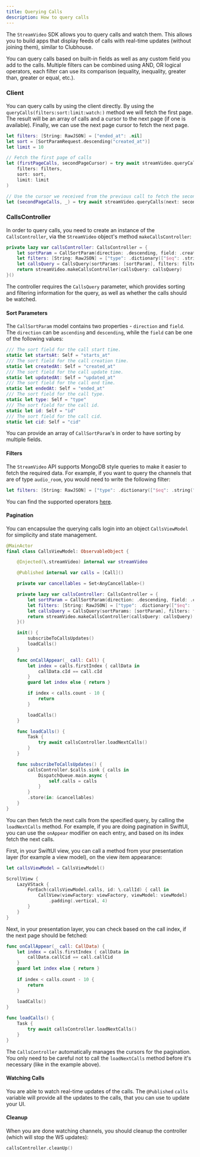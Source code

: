 ```yaml
---
title: Querying Calls
description: How to query calls
---
```


The `StreamVideo` SDK allows you to query calls and watch them. This allows you to build apps that display feeds of calls with real-time updates (without joining them), similar to Clubhouse.

You can query calls based on built-in fields as well as any custom field you add to the calls. Multiple filters can be combined using AND, OR logical operators, each filter can use its comparison (equality, inequality, greater than, greater or equal, etc.). 

### Client

You can query calls by using the client directly. By using the `queryCalls(filters:sort:limit:watch:)` method we will fetch the first page. The result will be an array of calls and a cursor to the next page (if one is available). Finally, we can use the next page cursor to fetch the next page.

```swift
let filters: [String: RawJSON] = ["ended_at": .nil]
let sort = [SortParamRequest.descending("created_at")]
let limit = 10

// Fetch the first page of calls 
let (firstPageCalls, secondPageCursor) = try await streamVideo.queryCalls(
    filters: filters, 
    sort: sort, 
    limit: limit
)

// Use the cursor we received from the previous call to fetch the second page
let (secondPageCalls, _) = try await streamVideo.queryCalls(next: secondPageCursor)
```

### CallsController

In order to query calls, you need to create an instance of the `CallsController`, via the `StreamVideo` object's method `makeCallsController`:

```swift
private lazy var callsController: CallsController = {
    let sortParam = CallSortParam(direction: .descending, field: .createdAt)
    let filters: [String: RawJSON] = ["type": .dictionary(["$eq": .string("audio_room")])]
    let callsQuery = CallsQuery(sortParams: [sortParam], filters: filters, watch: true)
    return streamVideo.makeCallsController(callsQuery: callsQuery)
}()
```

The controller requires the `CallsQuery` parameter, which provides sorting and filtering information for the query, as well as whether the calls should be watched.

#### Sort Parameters

The `CallSortParam` model contains two properties - `direction` and `field`. The `direction` can be `ascending` and `descending`, while the `field` can be one of the following values:

```swift
/// The sort field for the call start time.
static let startsAt: Self = "starts_at"
/// The sort field for the call creation time.
static let createdAt: Self = "created_at"
/// The sort field for the call update time.
static let updatedAt: Self = "updated_at"
/// The sort field for the call end time.
static let endedAt: Self = "ended_at"
/// The sort field for the call type.
static let type: Self = "type"
/// The sort field for the call id.
static let id: Self = "id"
/// The sort field for the call cid.
static let cid: Self = "cid"
```

You can provide an array of `CallSortParam`'s in order to have sorting by multiple fields.

#### Filters

The `StreamVideo` API supports MongoDB style queries to make it easier to fetch the required data. For example, if you want to query the channels that are of type `audio_room`, you would need to write the following filter:

```swift
let filters: [String: RawJSON] = ["type": .dictionary(["$eq": .string("audio_room")])]
```

You can find the supported operators [here](https://getstream.io/chat/docs/ios-swift/query_syntax_operators/?language=swift&q=filter).

#### Pagination

You can encapsulae the querying calls login into an object `CallsViewModel` for simplicity and state management.
```swift
@MainActor
final class CallsViewModel: ObservableObject {

    @Injected(\.streamVideo) internal var streamVideo

    @Published internal var calls = [Call]()

    private var cancellables = Set<AnyCancellable>()

    private lazy var callsController: CallsController = {
        let sortParam = CallSortParam(direction: .descending, field: .createdAt)
        let filters: [String: RawJSON] = ["type": .dictionary(["$eq": .string("audio_room")])]
        let callsQuery = CallsQuery(sortParams: [sortParam], filters: filters, watch: true)
        return streamVideo.makeCallsController(callsQuery: callsQuery)
    }()

    init() {
        subscribeToCallsUpdates()
        loadCalls()
    }

    func onCallAppear(_ call: Call) {
        let index = calls.firstIndex { callData in
            callData.cId == call.cId
        }
        guard let index else { return }

        if index < calls.count - 10 {
            return
        }

        loadCalls()
    }

    func loadCalls() {
        Task {
            try await callsController.loadNextCalls()
        }
    }

    func subscribeToCallsUpdates() {
        callsController.$calls.sink { calls in
            DispatchQueue.main.async {
                self.calls = calls
            }
        }
        .store(in: &cancellables)
    }
}
```

You can then fetch the next calls from the specified query, by calling the `loadNextCalls` method. For example, if you are doing pagination in SwiftUI, you can use the `onAppear` modifier on each entry, and based on its index fetch the next calls.

First, in your SwiftUI view, you can call a method from your presentation layer (for example a view model), on the view item appearance:

```swift
let callsViewModel = CallsViewModel()

ScrollView {
    LazyVStack {
        ForEach(callsViewModel.calls, id: \.callId) { call in
            CallView(viewFactory: viewFactory, viewModel: viewModel)
                .padding(.vertical, 4)
        }
    }
}
```

Next, in your presentation layer, you can check based on the call index, if the next page should be fetched:

```swift
func onCallAppear(_ call: CallData) {
    let index = calls.firstIndex { callData in
        callData.callCid == call.callCid
    }
    guard let index else { return }
    
    if index < calls.count - 10 {
        return
    }
    
    loadCalls()
}

func loadCalls() {
    Task {
        try await callsController.loadNextCalls()
    }
}
```

The `CallsController` automatically manages the cursors for the pagination. You only need to be careful not to call the `loadNextCalls` method before it's necessary (like in the example above).

#### Watching Calls

You are able to watch real-time updates of the calls. The `@Published` `calls` variable will provide all the updates to the calls, that you can use to update your UI.

#### Cleanup

When you are done watching channels, you should cleanup the controller (which will stop the WS updates):

```swift
callsController.cleanUp()
```